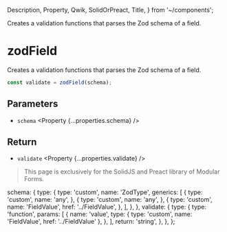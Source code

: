   Description,
  Property,
  Qwik,
  SolidOrPreact,
  Title,
} from '~/components';

<Title>zodField</Title>
<Description>
  Creates a validation functions that parses the Zod schema of a field.
</Description>

# zodField

<SolidOrPreact block>

Creates a validation functions that parses the Zod schema of a field.

```ts
const validate = zodField(schema);
```

## Parameters

- `schema` <Property {...properties.schema} />

## Return

- `validate` <Property {...properties.validate} />

</SolidOrPreact>

<Qwik block>

<HttpStatusCode code={404} />

> This page is exclusively for the SolidJS and Preact library of Modular Forms.

</Qwik>

  schema: {
    type: {
      type: 'custom',
      name: 'ZodType',
      generics: [
        {
          type: 'custom',
          name: 'any',
        },
        {
          type: 'custom',
          name: 'any',
        },
        {
          type: 'custom',
          name: 'FieldValue',
          href: '../FieldValue',
        },
      ],
    },
  },
  validate: {
    type: {
      type: 'function',
      params: [
        {
          name: 'value',
          type: { type: 'custom', name: 'FieldValue', href: '../FieldValue' },
        },
      ],
      return: 'string',
    },
  },
};
